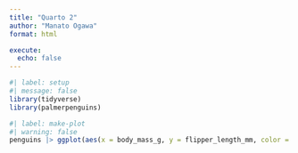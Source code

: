 ```yaml
---
title: "Quarto 2"
author: "Manato Ogawa"
format: html

execute: 
  echo: false
---
```


```r
#| label: setup
#| message: false
library(tidyverse)
library(palmerpenguins)
```

```r
#| label: make-plot
#| warning: false
penguins |> ggplot(aes(x = body_mass_g, y = flipper_length_mm, color = species)) + geom_point() + labs(title = "Penguins Body Mass compared to Flipper Length",  x = "Body Mass",  y = "Flipper Length")
```
